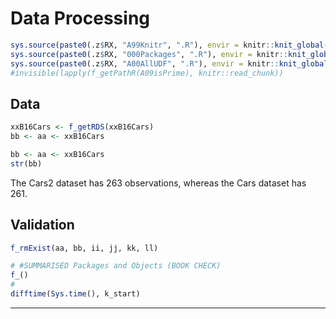 # Data Processing {#c32}

```r
sys.source(paste0(.z$RX, "A99Knitr", ".R"), envir = knitr::knit_global())
sys.source(paste0(.z$RX, "000Packages", ".R"), envir = knitr::knit_global())
sys.source(paste0(.z$RX, "A00AllUDF", ".R"), envir = knitr::knit_global())
#invisible(lapply(f_getPathR(A09isPrime), knitr::read_chunk))
```

## Data

\textcolor{pink}{Please import the "B16-Cars2.csv".}

```r
xxB16Cars <- f_getRDS(xxB16Cars)
bb <- aa <- xxB16Cars
```

```r
bb <- aa <- xxB16Cars
str(bb)
```

\textcolor{orange}{Caution:} The Cars2 dataset has 263 observations, whereas the Cars dataset has 261.



## Validation {.unlisted .unnumbered .tabset .tabset-fade}

```r
f_rmExist(aa, bb, ii, jj, kk, ll)
```

```r
# #SUMMARISED Packages and Objects (BOOK CHECK)
f_()
#
difftime(Sys.time(), k_start)
```

****
